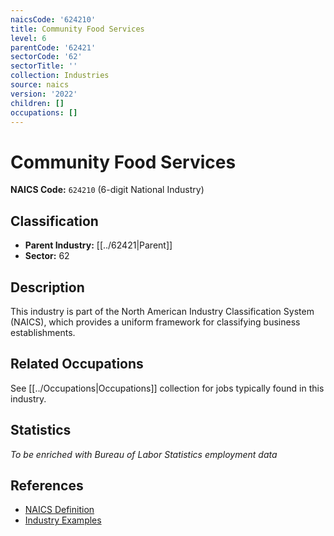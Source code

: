 ```yaml
---
naicsCode: '624210'
title: Community Food Services
level: 6
parentCode: '62421'
sectorCode: '62'
sectorTitle: ''
collection: Industries
source: naics
version: '2022'
children: []
occupations: []
---
```

# Community Food Services

**NAICS Code:** `624210` (6-digit National Industry)

## Classification

- **Parent Industry:** [[../62421|Parent]]
- **Sector:** 62

## Description

This industry is part of the North American Industry Classification System (NAICS), which provides a uniform framework for classifying business establishments.

## Related Occupations

See [[../Occupations|Occupations]] collection for jobs typically found in this industry.

## Statistics

*To be enriched with Bureau of Labor Statistics employment data*

## References

- [NAICS Definition](https://www.census.gov/naics/)
- [Industry Examples](https://www.census.gov/naics/2022NAICS/)
